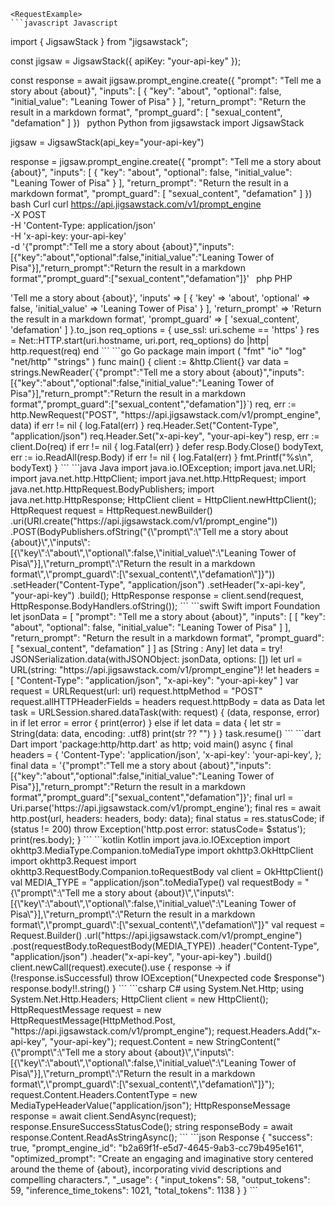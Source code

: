 
    <RequestExample>
    ```javascript Javascript
import { JigsawStack } from "jigsawstack";

const jigsaw = JigsawStack({ apiKey: "your-api-key" });

const response = await jigsaw.prompt_engine.create({
      "prompt": "Tell me a story about {about}",
      "inputs": [
            {
                  "key": "about",
                  "optional": false,
                  "initial_value": "Leaning Tower of Pisa"
            }
      ],
      "return_prompt": "Return the result in a markdown format",
      "prompt_guard": [
            "sexual_content",
            "defamation"
      ]
})
    ```
    ```python Python
from jigsawstack import JigsawStack

jigsaw = JigsawStack(api_key="your-api-key")

response = jigsaw.prompt_engine.create({
      "prompt": "Tell me a story about {about}",
      "inputs": [
            {
                  "key": "about",
                  "optional": false,
                  "initial_value": "Leaning Tower of Pisa"
            }
      ],
      "return_prompt": "Return the result in a markdown format",
      "prompt_guard": [
            "sexual_content",
            "defamation"
      ]
})
    ```
    ```bash Curl
curl https://api.jigsawstack.com/v1/prompt_engine \
 -X POST \
 -H 'Content-Type: application/json' \
 -H 'x-api-key: your-api-key' \
 -d '{"prompt":"Tell me a story about {about}","inputs":[{"key":"about","optional":false,"initial_value":"Leaning Tower of Pisa"}],"return_prompt":"Return the result in a markdown format","prompt_guard":["sexual_content","defamation"]}'
    ```
    ```php PHP
<?php
$ch = curl_init();
curl_setopt($ch, CURLOPT_URL, 'https://api.jigsawstack.com/v1/prompt_engine');
curl_setopt($ch, CURLOPT_RETURNTRANSFER, true);
curl_setopt($ch, CURLOPT_CUSTOMREQUEST, 'POST');
curl_setopt($ch, CURLOPT_HTTPHEADER, [
    'Content-Type: application/json',
    'x-api-key: your-api-key',
]);
curl_setopt($ch, CURLOPT_POSTFIELDS, '{"prompt":"Tell me a story about {about}","inputs":[{"key":"about","optional":false,"initial_value":"Leaning Tower of Pisa"}],"return_prompt":"Return the result in a markdown format","prompt_guard":["sexual_content","defamation"]}');

$response = curl_exec($ch);

curl_close($ch);

    ```
    ```ruby Ruby
require 'net/http'
require 'json'

uri = URI('https://api.jigsawstack.com/v1/prompt_engine')
req = Net::HTTP::Post.new(uri)
req.content_type = 'application/json'
req['x-api-key'] = 'your-api-key'

req.body = {
  'prompt' => 'Tell me a story about {about}',
  'inputs' => [
    {
      'key' => 'about',
      'optional' => false,
      'initial_value' => 'Leaning Tower of Pisa'
    }
  ],
  'return_prompt' => 'Return the result in a markdown format',
  'prompt_guard' => [
    'sexual_content',
    'defamation'
  ]
}.to_json

req_options = {
  use_ssl: uri.scheme == 'https'
}
res = Net::HTTP.start(uri.hostname, uri.port, req_options) do |http|
  http.request(req)
end

    ```
    ```go Go
package main

import (
	"fmt"
	"io"
	"log"
	"net/http"
	"strings"
)

func main() {
	client := &http.Client{}
	var data = strings.NewReader(`{"prompt":"Tell me a story about {about}","inputs":[{"key":"about","optional":false,"initial_value":"Leaning Tower of Pisa"}],"return_prompt":"Return the result in a markdown format","prompt_guard":["sexual_content","defamation"]}`)
	req, err := http.NewRequest("POST", "https://api.jigsawstack.com/v1/prompt_engine", data)
	if err != nil {
		log.Fatal(err)
	}
	req.Header.Set("Content-Type", "application/json")
	req.Header.Set("x-api-key", "your-api-key")
	resp, err := client.Do(req)
	if err != nil {
		log.Fatal(err)
	}
	defer resp.Body.Close()
	bodyText, err := io.ReadAll(resp.Body)
	if err != nil {
		log.Fatal(err)
	}
	fmt.Printf("%s\n", bodyText)
}

    ```
    ```java Java
import java.io.IOException;
import java.net.URI;
import java.net.http.HttpClient;
import java.net.http.HttpRequest;
import java.net.http.HttpRequest.BodyPublishers;
import java.net.http.HttpResponse;

HttpClient client = HttpClient.newHttpClient();

HttpRequest request = HttpRequest.newBuilder()
    .uri(URI.create("https://api.jigsawstack.com/v1/prompt_engine"))
    .POST(BodyPublishers.ofString("{\"prompt\":\"Tell me a story about {about}\",\"inputs\":[{\"key\":\"about\",\"optional\":false,\"initial_value\":\"Leaning Tower of Pisa\"}],\"return_prompt\":\"Return the result in a markdown format\",\"prompt_guard\":[\"sexual_content\",\"defamation\"]}"))
    .setHeader("Content-Type", "application/json")
    .setHeader("x-api-key", "your-api-key")
    .build();

HttpResponse<String> response = client.send(request, HttpResponse.BodyHandlers.ofString());

    ```
    ```swift Swift
import Foundation

let jsonData = [
    "prompt": "Tell me a story about {about}",
    "inputs": [
        [
            "key": "about",
            "optional": false,
            "initial_value": "Leaning Tower of Pisa"
        ]
    ],
    "return_prompt": "Return the result in a markdown format",
    "prompt_guard": [
        "sexual_content",
        "defamation"
    ]
] as [String : Any]
let data = try! JSONSerialization.data(withJSONObject: jsonData, options: [])

let url = URL(string: "https://api.jigsawstack.com/v1/prompt_engine")!
let headers = [
    "Content-Type": "application/json",
    "x-api-key": "your-api-key"
]

var request = URLRequest(url: url)
request.httpMethod = "POST"
request.allHTTPHeaderFields = headers
request.httpBody = data as Data

let task = URLSession.shared.dataTask(with: request) { (data, response, error) in
    if let error = error {
        print(error)
    } else if let data = data {
        let str = String(data: data, encoding: .utf8)
        print(str ?? "")
    }
}

task.resume()

    ```
    ```dart Dart
import 'package:http/http.dart' as http;

void main() async {
  final headers = {
    'Content-Type': 'application/json',
    'x-api-key': 'your-api-key',
  };

  final data = '{"prompt":"Tell me a story about {about}","inputs":[{"key":"about","optional":false,"initial_value":"Leaning Tower of Pisa"}],"return_prompt":"Return the result in a markdown format","prompt_guard":["sexual_content","defamation"]}';

  final url = Uri.parse('https://api.jigsawstack.com/v1/prompt_engine');

  final res = await http.post(url, headers: headers, body: data);
  final status = res.statusCode;
  if (status != 200) throw Exception('http.post error: statusCode= $status');

  print(res.body);
}

    ```
    ```kotlin Kotlin
import java.io.IOException
import okhttp3.MediaType.Companion.toMediaType
import okhttp3.OkHttpClient
import okhttp3.Request
import okhttp3.RequestBody.Companion.toRequestBody

val client = OkHttpClient()

val MEDIA_TYPE = "application/json".toMediaType()

val requestBody = "{\"prompt\":\"Tell me a story about {about}\",\"inputs\":[{\"key\":\"about\",\"optional\":false,\"initial_value\":\"Leaning Tower of Pisa\"}],\"return_prompt\":\"Return the result in a markdown format\",\"prompt_guard\":[\"sexual_content\",\"defamation\"]}"

val request = Request.Builder()
  .url("https://api.jigsawstack.com/v1/prompt_engine")
  .post(requestBody.toRequestBody(MEDIA_TYPE))
  .header("Content-Type", "application/json")
  .header("x-api-key", "your-api-key")
  .build()

client.newCall(request).execute().use { response ->
  if (!response.isSuccessful) throw IOException("Unexpected code $response")
  response.body!!.string()
}

    ```
    ```csharp C#
using System.Net.Http;
using System.Net.Http.Headers;

HttpClient client = new HttpClient();

HttpRequestMessage request = new HttpRequestMessage(HttpMethod.Post, "https://api.jigsawstack.com/v1/prompt_engine");

request.Headers.Add("x-api-key", "your-api-key");

request.Content = new StringContent("{\"prompt\":\"Tell me a story about {about}\",\"inputs\":[{\"key\":\"about\",\"optional\":false,\"initial_value\":\"Leaning Tower of Pisa\"}],\"return_prompt\":\"Return the result in a markdown format\",\"prompt_guard\":[\"sexual_content\",\"defamation\"]}");
request.Content.Headers.ContentType = new MediaTypeHeaderValue("application/json");

HttpResponseMessage response = await client.SendAsync(request);
response.EnsureSuccessStatusCode();
string responseBody = await response.Content.ReadAsStringAsync();

    ```
    </RequestExample>
    <ResponseExample>
    ```json Response
{
      "success": true,
      "prompt_engine_id": "b2a69f1f-e5d7-4645-9ab3-cc79b495e161",
      "optimized_prompt": "Create an engaging and imaginative story centered around the theme of {about}, incorporating vivid descriptions and compelling characters.",
      "_usage": {
            "input_tokens": 58,
            "output_tokens": 59,
            "inference_time_tokens": 1021,
            "total_tokens": 1138
      }
}
    ```
    </ResponseExample>
    
    